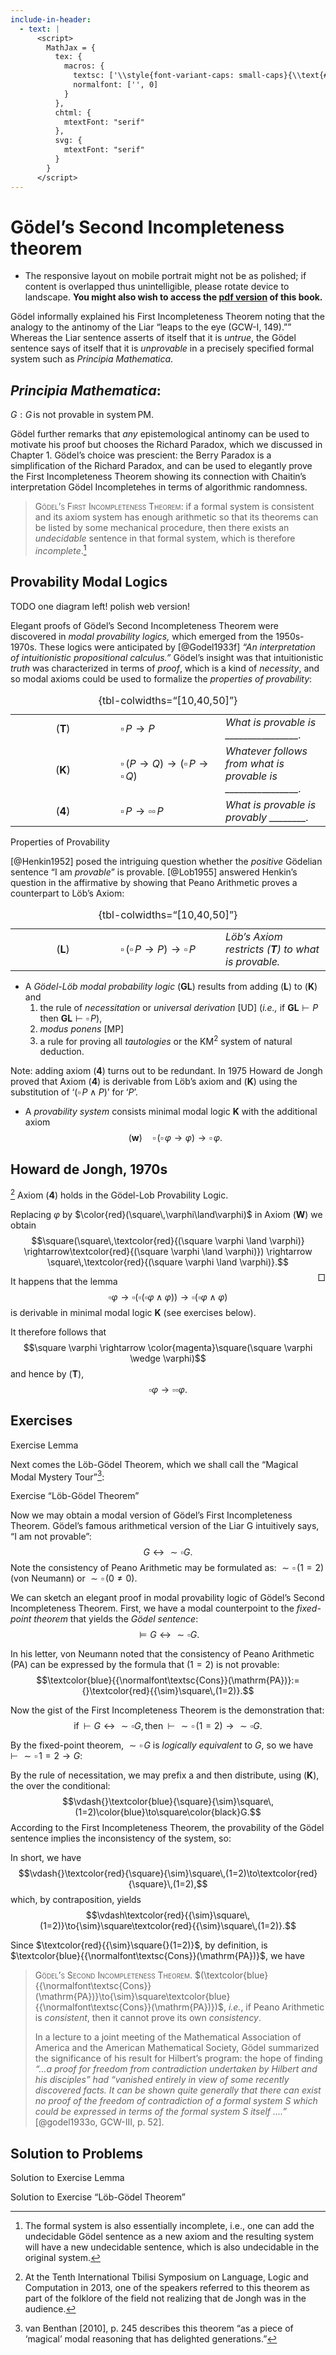 ```yaml
---
include-in-header:
  - text: |
      <script>
        MathJax = {
          tex: {
            macros: {
              textsc: ['\\style{font-variant-caps: small-caps}{\\text{#1}}\\,', 1],
              normalfont: ['', 0]
            }
          },
          chtml: {
            mtextFont: "serif"
          },
          svg: {
            mtextFont: "serif"
          }
        }
      </script>
---
```


\raggedbottom

# Gödel’s Second Incompleteness theorem

:::: {.content-visible when-format="html"}
::: {.wabullet .aside}
- The responsive layout on mobile portrait might not be as polished; if content is overlapped thus unintelligible, please rotate device to landscape. **You might also wish to access the [pdf version](/gb.pdf) of this book.**
:::
::::

Gödel informally explained his First Incompleteness Theorem noting that
the analogy to the antinomy of the Liar "leaps to the eye (GCW-I, 149).""
Whereas the Liar sentence asserts of itself that it is *untrue*, the
Gödel sentence says of itself that it is *unprovable* in a precisely
specified formal system such as *Principia Mathematica*.

:::: {.column-margin}
::: {.callout-warning}
## *Principia Mathematica*:

$G:G\,\text{is not provable in system}\,\mathrm{PM}.$
:::
::::

Gödel further remarks that *any* epistemological antinomy can be used to
motivate his proof but chooses the Richard Paradox, which we discussed
in Chapter 1. Gödel’s choice was prescient: the Berry Paradox is a
simplification of the Richard Paradox, and can be used to elegantly
prove the First Incompleteness Theorem showing its connection with
Chaitin’s interpretation Gödel Incompletehes in terms of algorithmic
randomness.

> [Gödel’s First Incompleteness Theorem]{.smallcaps}:
> if a formal system is consistent and its axiom system has enough
> arithmetic so that its theorems can be listed by some mechanical
> procedure, then there exists an *undecidable* sentence in that formal
> system, which is therefore *incomplete*.^[The formal system is also essentially incomplete, i.e., one can add the undecidable Gödel sentence as a new axiom and the resulting system will have a new undecidable sentence, which is also undecidable in the original system.]

## Provability Modal Logics

TODO one diagram left! polish web version!

::: {#fig-goedel-intriguing .column-margin fig-pos='H'}

\begin{dummyenv}
\nopagecolor
\definecolor{ourblue}{HTML}{0070C0}
\usetikzlibrary{positioning}
\begin{tikzpicture}
  \node (outer) [align=center] {
    $\square(P \to Q) \to (\square P \to \square Q)$ 
  };
  \node (show) [align=center, below=1mm of outer] {
    \textit{\st{Show Q}}
  };
  \node (outerbox) [color=ourblue, draw, minimum width=6cm, minimum height=4cm, align=center, below=.1mm of show] {};
  \node (innerbox1) [color=ourblue, draw, minimum width=2cm, minimum height=2cm, align=center, left=-25mm of outerbox] {};
  \node (innerbox2) [color=ourblue, draw, minimum width=2cm, minimum height=2cm, align=center, right=-25mm of outerbox] {};
  \node (inner1) [align=center, above=1mm of innerbox1] {
    \textit{\st{Show}} \( P \to Q \)
  };
  \node (inner2) [align=center, above=1mm of innerbox2] {
    \textit{\st{Show}} \( P \)
  };
\end{tikzpicture}
\end{dummyenv}

:::

Elegant proofs of Gödel’s Second Incompleteness Theorem were discovered
in *modal provability logics,* which emerged from the 1950s-1970s. These
logics were anticipated by [@Godel1933f] *"An interpretation of
intuitionistic propositional calculus."* Gödel’s insight was that
intuitionistic *truth* was characterized in terms of *proof*, which is a
kind of *necessity*, and so modal axioms could be used to formalize the
*properties of provability*:

::: {#tbl-goedel-properties-of-provability}

| | | |
|:-:|---|---|
| (**T**) | $\square\,P\to P$ | *What is provable is ________________.* |
| (**K**) | $\square\,(P\to Q)\to(\square\,P\to\square\,Q)$ | *Whatever follows from what is provable is ________________.* |
| (**4**) | $\square\,P\to\square\square\,P$ | *What is provable is provably ________.*

: {tbl-colwidths="[10,40,50]"}

Properties of Provability

:::

[@Henkin1952] posed the intriguing question whether the
*positive* Gödelian sentence “I am *provable*” is provable. [@Lob1955] answered Henkin’s question in the affirmative by showing that
Peano Arithmetic proves a counterpart to Löb’s Axiom:

| | | |
|:-:|---|---|
| (**L**) | $\square\,(\square\,P\to P)\to\square\,P$ | *Löb’s Axiom restricts (**T**) to what is provable.* |

: {tbl-colwidths="[10,40,50]"}

\let\labelitemito\labelitemi
\renewcommand\labelitemi{}
::: {.nobullet}
* A *Gödel-Löb modal probability logic* (**GL**) results from adding
  (**L**) to (**K**) and
  1.  the rule of *necessitation* or *universal derivation* \[UD\] (*i.e.,* if $\mathbf{GL}\vdash P$ then $\mathbf{GL}\vdash\square\,P$),
  2.  *modus ponens* \[MP\]
  3.  a rule for proving all *tautologies* or the KM<sup>2</sup> system of natural deduction.
:::
\renewcommand\labelitemi{\labelitemito}

Note: adding axiom (**4**) turns out to be redundant. In 1975 Howard de
Jongh proved that Axiom (**4**) is derivable from Löb’s axiom and
(**K**) using the substitution of '($\square\,P\land P$)' for '$P$'.

\let\labelitemito\labelitemi
\renewcommand\labelitemi{}
::: {.nobullet}
* A *provability system* consists minimal modal logic **K** with the additional axiom
  $$(\mathbf{w})\quad\square\,(\square\,\varphi\to\varphi)\to\square\,\varphi.$$
:::
\renewcommand\labelitemi{\labelitemito}

::: {#thm-goedel-de-jongh-1970}
## Howard de Jongh, 1970s 

[^dejongh]
Axiom (**4**) holds in the Gödel-Lob Provability Logic.
:::

[^dejongh]: At the Tenth International Tbilisi Symposium on Language, Logic and Computation in 2013, one of the speakers referred to this theorem as part of the folklore of the field not realizing that de Jongh was in the audience.

::: {.proof}
Replacing $\varphi$ by $\color{red}(\square\,\varphi\land\varphi)$ in Axiom (**W**) we obtain
$$\square(\square\,\textcolor{red}{(\square \varphi \land \varphi)} \rightarrow\textcolor{red}{(\square \varphi \land \varphi)}) \rightarrow \square\,\textcolor{red}{(\square \varphi \land \varphi)}.$$
<span class="content-visible" style="float: right;" when-format="html">$\Box$</span>
:::

It happens that the lemma 
$$\square \varphi \rightarrow \square(\square(\square \varphi \wedge \varphi)) \rightarrow \square(\square \varphi \wedge \varphi)$$
is derivable in minimal modal logic
**K** (see exercises below).

It therefore follows that
$$\square \varphi \rightarrow \color{magenta}\square(\square \varphi \wedge \varphi)$$
and hence by (**T**),
$$\square \varphi \rightarrow \square \square \varphi .$$

## Exercises

::: {#lst-montague-goedel-exercise-2024-problems-1 fig-pos='H'}

\begin{dummyenv}
\nopagecolor
\definecolor{ourblue}{HTML}{0070C0}
$\displaystyle
\begin{array}{rll}
1.&\text{\textit{\st{Show}}}\;\square\varphi\to\square(\varphi\to(\square(\square\varphi\land\varphi)\to(\square\varphi\land\varphi)))&\\
2.&\tikzmark{start1}\phantom{\text{\textit{\st{Show}}}\;}\square\varphi&\text{Assume (\rule{1cm}{0.15mm})}\\
3.&\phantom{\text{\textit{\st{Show}}}\;}\square(\square(\square\varphi\land\varphi)\to\square\varphi\land\varphi)\to\square(\square\varphi\land\varphi)&\text{Axiom (L)}\\
4.&\quad\text{\textit{\st{Show}}}\;\square(\varphi\to(\square(\square\varphi\land\varphi)\to(\square\varphi\land\varphi)))&\text{5, \rule{1cm}{0.15mm}}\\
5.&\quad\tikzmark{start2}\quad\text{\textit{\st{Show}}}\;\varphi\to(\square(\square\varphi\land\varphi)\to(\square\varphi\land\varphi))&\text{7, \rule{1cm}{0.15mm}}\\
6.&\quad\quad\tikzmark{start3}\phantom{\text{\textit{\st{Show}}}\;}\varphi&\text{Assume (\rule{1cm}{0.15mm})}\\
7.&\quad\quad\quad\text{\textit{\st{Show}}}\;\square(\square\varphi\land\varphi)\to\square\varphi\land\varphi&\text{11, \rule{1cm}{0.15mm}}\\
8.&\quad\quad\tikzmark{start4}\quad\phantom{\text{\textit{\st{Show}}}\;}\square(\square\varphi\land\varphi)&\text{Assume (\rule{1cm}{0.15mm})}\\
9.&\quad\quad\quad\phantom{\text{\textit{\st{Show}}}\;}\square\square\varphi\land\square\varphi&\text{distribution}\,\square\big/{\land}\\
10.&\quad\quad\quad\phantom{\text{\textit{\st{Show}}}\;}\square\varphi&\text{9, S}\\
11.&\quad\quad\quad\phantom{\text{\textit{\st{Show}}}\;}\square\varphi\land\varphi&\tikzmark{end4}\tikzmark{end3}\tikzmark{end2}\tikzmark{end1}\text{10, 6 ADJ}
\end{array}
$
\begin{tikzpicture}[remember picture,overlay]
  \coordinate (start1) at ([xshift=1ex,yshift=1.6ex]pic cs:start1);
  \coordinate (end1) at ([xshift=-1.5ex,yshift=-0.5ex]pic cs:end1);
  \node[inner sep=2pt,draw=ourblue,fit=(start1) (end1)] {};
  
  \foreach \i in {2,...,4} {
    \coordinate (start) at ([xshift=1ex,yshift=1.6ex]pic cs:start\i);
    \coordinate (e\i) at ([xshift=-1ex,yshift=-0.5ex]pic cs:end\i);
    \path let \p1 = (e\i), \p2 = (end1) in coordinate (end) at (\x2,\y1);
    \node[inner sep=2pt,draw=ourblue,fit=(start) (end)] {};
  }
\end{tikzpicture}
\end{dummyenv}

Exercise Lemma

:::

Next comes the Löb-Gödel Theorem, which we shall call the "Magical Modal
Mystery Tour"^[van Benthan [2010], p. 245 describes this theorem "as a piece of 'magical' modal reasoning that has delighted generations."]:

::: {#lst-montague-goedel-exercise-2024-problems-2 fig-pos='H'}

\begin{dummyenv}
\nopagecolor
\definecolor{ourblue}{HTML}{0070C0}
$\displaystyle
\begin{array}{rll}
1.&\vdash\square\,\varphi\to\varphi&\text{Assumption (\textbf{T})}\\
2.&\vdash\sigma\leftrightarrow(\square\sigma\to\varphi)&\text{G\"odel's Fixed-Point Theorem}\\
3.&\quad\text{\textit{\st{Show}}}\;\varphi&\text{20, \rule{1cm}{0.15mm}}\\
4.&\quad\tikzmark{start1}\quad\text{\textit{\st{Show}}}\;\square\sigma&\text{16, \rule{1cm}{0.15mm}}\\
5.&\quad\quad\tikzmark{start2}\quad\text{\textit{\st{Show}}}\;\square\sigma\to\varphi&\text{14, \rule{1cm}{0.15mm}}\\
6.&\quad\quad\quad\tikzmark{start3}\phantom{\text{\textit{\st{Show}}}\;}\square\sigma&\text{Assume (\rule{1cm}{0.15mm})}\\
7.&\quad\quad\quad\quad\text{\textit{\st{Show}}}\;\square\,[\sigma\leftrightarrow(\square\sigma\to\varphi)]&\text{8, \rule{1cm}{0.15mm}}\\
8.&\quad\quad\quad\quad\tikzmark{start4}\phantom{\text{\textit{\st{Show}}}\;}\sigma\leftrightarrow(\square\sigma\to\varphi)&\tikzmark{end4}\text{2, G\"odel's Fixed-Point Theorem}\\
9.&\quad\quad\quad\phantom{\text{\textit{\st{Show}}}\;}\square\sigma\to\square(\square\sigma\to\varphi)&\text{7, T81, IE, MD, S, Axiom (K), MP}\\
10.&\quad\quad\quad\phantom{\text{\textit{\st{Show}}}\;}\square(\square\sigma\to\varphi)&\text{9, 6, \rule{1cm}{0.15mm}}\\
11.&\quad\quad\quad\phantom{\text{\textit{\st{Show}}}\;}\square\square\sigma\to\square\varphi&\text{10, Axiom (\rule{1cm}{0.15mm}), MP}\\
12.&\quad\quad\quad\phantom{\text{\textit{\st{Show}}}\;}\square\sigma\to\square\square\sigma&\text{Axiom (\rule{1cm}{0.15mm})}\\
13.&\quad\quad\quad\phantom{\text{\textit{\st{Show}}}\;}\square\varphi&\tikzmark{end3}\text{12, 6 \rule{1cm}{0.15mm}, 11 \rule{1cm}{0.15mm}}\\
14.&\quad\quad\quad\phantom{\text{\textit{\st{Show}}}\;\square}\varphi&\text{13, (\rule{1cm}{0.15mm})}\\
15.&\quad\quad\quad\phantom{\text{\textit{\st{Show}}}\;}(\square\sigma\to\varphi)\to\sigma&\tikzmark{end2}\text{2, \rule{1cm}{0.15mm}}\\
16.&\quad\quad\quad\phantom{\text{\textit{\st{Show}}}\;}\sigma&\text{15, 5 \rule{1cm}{0.15mm}}\\
17.&\quad\quad\phantom{\text{\textit{\st{Show}}}\;}\sigma\to(\square\sigma\to\varphi)&\text{2, \rule{1cm}{0.15mm}}\\
18.&\quad\quad\phantom{\text{\textit{\st{Show}}}\;}\sigma&\text{4, (\rule{1cm}{0.15mm})}\\
19.&\quad\quad\phantom{\text{\textit{\st{Show}}}\;}\square\sigma\to\varphi&\tikzmark{end1}\text{17, 18 \rule{1cm}{0.15mm}}\\
20.&\quad\phantom{\text{\textit{\st{Show}}}\;}\varphi&\text{19, 4 \rule{1cm}{0.15mm}}
\end{array}
$
\begin{tikzpicture}[remember picture,overlay]
  \coordinate (start1) at ([xshift=1.2ex,yshift=1.6ex]pic cs:start1);
  \coordinate (end1) at ([xshift=-1.5ex,yshift=-0.5ex]pic cs:end1);
  \node[inner sep=2pt,draw=ourblue,fit=(start1) (end1)] {};
  
  \foreach \i in {2,...,4} {
    \coordinate (start) at ([xshift=1.2ex,yshift=1.6ex]pic cs:start\i);
    \coordinate (e\i) at ([xshift=-1ex,yshift=-0.5ex]pic cs:end\i);
    \path let \p1 = (e\i), \p2 = (end1) in coordinate (end) at (\x2,\y1);
    \node[inner sep=2pt,draw=ourblue,fit=(start) (end)] {};
  }
\end{tikzpicture}
\end{dummyenv}

Exercise "Löb-Gödel Theorem"

:::

Now we may obtain a modal version of Gödel’s First Incompleteness
Theorem. Gödel’s famous arithmetical version of the Liar G intuitively
says, "I am not provable":
$$G\leftrightarrow{}{\sim}\square G.$$
Note the consistency of Peano Arithmetic may be formulated as: ${\sim}\square\,(1=2)$
(von Neumann) or ${\sim}\square\,(0\neq 0)$.

We can sketch an elegant proof in modal provability logic of Gödel’s
Second Incompleteness Theorem. First, we have a modal counterpoint to
the *fixed-point theorem* that yields the *Gödel sentence*:
$$\vDash G\leftrightarrow{}{\sim}\square G.$$

In his letter, von Neumann noted that the consistency of Peano Arithmetic
(PA) can be expressed by the formula that $(1 = 2)$ is not provable:
$$\textcolor{blue}{{\normalfont\textsc{Cons}}(\mathrm{PA})}:={}\textcolor{red}{{\sim}\square\,(1=2)}.$$

Now the gist of the First Incompleteness Theorem is the demonstration
that:
$$\text{if}\,\vdash G\leftrightarrow{}{\sim}\square G,\,\text{then}\,\vdash{}{\sim}\square\,(1=2)\to{}{\sim}\square G.$$

By the fixed-point theorem, ${\sim}\square\,G$ is *logically equivalent* to $G$, so we
have $\vdash{}{\sim}\square\,1 = 2 \to G$:

::: {#fig-goedel-2024-fixed-point-equivalent fig-pos='H'}

\begin{dummyenv}
\nopagecolor
\definecolor{ourred}{HTML}{FE0F0F}
\definecolor{ourblue}{HTML}{7D7DFE}
% https://q.uiver.app/#q=WzAsMyxbMCwwLCJ7XFxzaW19XFxzcXVhcmVcXCwxPTIiXSxbMSwwLCJ7XFxzaW19XFxzcXVhcmVcXCxHIl0sWzEsMSwiRyJdLFswLDEsIiIsMCx7ImNvbG91ciI6WzI0MCw2MCw2MF19XSxbMSwyLCJcXHF1YWRcXHF1YWRcXHRleHR7XFx0ZXh0aXR7XFxjb2xvcntibGFja31maXhlZC1wb2ludCB0aGVvcmVtfX0iLDAseyJjb2xvdXIiOlswLDYwLDYwXSwic3R5bGUiOnsidGFpbCI6eyJuYW1lIjoiYXJyb3doZWFkIn19fSxbMCw2MCw2MCwxXV0sWzAsMiwiIiwyLHsiY29sb3VyIjpbMjQwLDYwLDYwXX1dXQ==
\begin{tikzcd}[ampersand replacement=\&,column sep=large,row sep=2.25em]
	{{\sim}\square\,1=2} \& {{\sim}\square\,G} \\
	\& G
	\arrow[color={rgb,255:red,92;green,92;blue,214}, from=1-1, to=1-2]
	\arrow["{\quad\quad\text{\textit{\color{black}fixed-point theorem}}}", color={rgb,255:red,214;green,92;blue,92}, tail reversed, from=1-2, to=2-2]
	\arrow[color={rgb,255:red,92;green,92;blue,214}, from=1-1, to=2-2]
\end{tikzcd}
\end{dummyenv}

:::

By the rule of necessitation, we may prefix a and then distribute, using
(**K**), the over the conditional:
$$\vdash{}\textcolor{blue}{\square}{\sim}\square\,(1=2)\color{blue}\to\square\color{black}G.$$
According to the First Incompleteness Theorem, the provability of the
Gödel sentence implies the inconsistency of the system, so:

::: {#fig-goedel-2024-first-incompleteness fig-pos='H'}

\begin{dummyenv}
\nopagecolor
\definecolor{ourred}{HTML}{FE0F0F}
\definecolor{ourblue}{HTML}{7D7DFE}
% https://q.uiver.app/#q=WzAsMyxbMCwwLCJcXHNxdWFyZXtcXHNpbX1cXHNxdWFyZVxcLDE9MiJdLFsxLDAsIntcXHRleHRjb2xvcntibHVlfVxcc3F1YXJlfVxcLEciXSxbMSwxLCJ7XFx0ZXh0Y29sb3J7cmVkfVxcc3F1YXJlfVxcLDE9MiJdLFswLDEsIiIsMCx7ImNvbG91ciI6WzI0MCw2MCw2MF19XSxbMSwyLCJcXHF1YWRcXHF1YWRcXHRleHR7XFx0ZXh0aXR7XFxjb2xvcntibGFja31GaXJzdCBJbmNvbXBsZXRlbmVzcyBUaGVvcmVtfX0iLDAseyJjb2xvdXIiOlswLDYwLDYwXX0sWzAsNjAsNjAsMV1dLFswLDIsIiIsMix7ImNvbG91ciI6WzI0MCw2MCw2MF19XV0=
\begin{tikzcd}[ampersand replacement=\&,column sep=large,row sep=2.25em]
	{\square{\sim}\square\,1=2} \& {{\textcolor{blue}\square}\,G} \\
	\& {{\textcolor{red}\square}\,1=2}
	\arrow[color={rgb,255:red,92;green,92;blue,214}, from=1-1, to=1-2]
	\arrow["{\quad\quad\text{\textit{\color{black}First Incompleteness Theorem}}}", color={rgb,255:red,214;green,92;blue,92}, from=1-2, to=2-2]
	\arrow[color={rgb,255:red,92;green,92;blue,214}, from=1-1, to=2-2]
\end{tikzcd}
\end{dummyenv}

:::

In short, we have
$$\vdash{}\textcolor{red}{\square}{\sim}\square\,(1=2)\to\textcolor{red}{\square}\,(1=2),$$
which, by contraposition, yields
$$\vdash\textcolor{red}{{\sim}\square\,(1=2)}\to{\sim}\square\textcolor{red}{{\sim}\square\,(1=2)}.$$

Since $\textcolor{red}{{\sim}\square{}(1=2)}$, by definition, is $\textcolor{blue}{{\normalfont\textsc{Cons}}(\mathrm{PA})}$, we have

> [Gödel’s Second Incompleteness Theorem.]{.smallcaps}
> $(\textcolor{blue}{{\normalfont\textsc{Cons}}(\mathrm{PA})}\to{\sim}\square\textcolor{blue}{{\normalfont\textsc{Cons}}(\mathrm{PA})})$, *i.e.*, if Peano Arithmetic
> is *consistent*, then it cannot prove its own *consistency*.
>
> In a lecture to a joint meeting of the Mathematical Association of
> America and the American Mathematical Society, Gödel summarized the
> significance of his result for Hilbert’s program: the hope of finding
> *"…a proof for freedom from contradiction undertaken by Hilbert and
> his disciples" had "vanished entirely in view of some recently
> discovered facts. It can be shown quite generally that there can exist
> no proof of the freedom of contradiction of a formal system S which
> could be expressed in terms of the formal system S itself …."*
> [@godel1933o, GCW-III, p. 52].

## Solution to Problems

::: {#lst-montague-goedel-2024-solution-to-problems-1 fig-pos='H'}

\begin{dummyenv}
\nopagecolor
\definecolor{ourblue}{HTML}{0070C0}
$\displaystyle
\begin{array}{rll}
1.&\text{\textit{\st{Show}}}\;\square\varphi\to\square(\varphi\to(\square(\square\varphi\land\varphi)\to(\square\varphi\land\varphi)))&\text{3, CD}\\
2.&\tikzmark{start1}\phantom{\text{\textit{\st{Show}}}\;}\square\varphi&\text{Assume (CD)}\\
3.&\phantom{\text{\textit{\st{Show}}}\;}\square(\square(\square\varphi\land\varphi)\to\square\varphi\land\varphi)\to\square(\square\varphi\land\varphi)&\text{Axiom (L)}\\
4.&\quad\text{\textit{\st{Show}}}\;\square(\varphi\to(\square(\square\varphi\land\varphi)\to(\square\varphi\land\varphi)))&\text{5, ND}\\
5.&\quad\tikzmark{start2}\quad\text{\textit{\st{Show}}}\;\varphi\to(\square(\square\varphi\land\varphi)\to(\square\varphi\land\varphi))&\text{7, CD}\\
6.&\quad\quad\tikzmark{start3}\phantom{\text{\textit{\st{Show}}}\;}\varphi&\text{Assume (CD)}\\
7.&\quad\quad\quad\text{\textit{\st{Show}}}\;\square(\square\varphi\land\varphi)\to\square\varphi\land\varphi&\text{11, CD}\\
8.&\quad\quad\tikzmark{start4}\quad\phantom{\text{\textit{\st{Show}}}\;}\square(\square\varphi\land\varphi)&\text{Assume (CD)}\\
9.&\quad\quad\quad\phantom{\text{\textit{\st{Show}}}\;}\square\square\varphi\land\square\varphi&\text{8, (\textbf{K}), MP}\\
10.&\quad\quad\quad\phantom{\text{\textit{\st{Show}}}\;}\square\varphi&\text{9, S}\\
11.&\quad\quad\quad\phantom{\text{\textit{\st{Show}}}\;}\square\varphi\land\varphi&\tikzmark{end4}\tikzmark{end3}\tikzmark{end2}\tikzmark{end1}\text{10, 6 ADJ}
\end{array}
$
\begin{tikzpicture}[remember picture,overlay]
  \coordinate (start1) at ([xshift=1ex,yshift=1.6ex]pic cs:start1);
  \coordinate (end1) at ([xshift=-1.5ex,yshift=-0.5ex]pic cs:end1);
  \node[inner sep=2pt,draw=ourblue,fit=(start1) (end1)] {};
  
  \foreach \i in {2,...,4} {
    \coordinate (start) at ([xshift=1ex,yshift=1.6ex]pic cs:start\i);
    \coordinate (e\i) at ([xshift=-1ex,yshift=-0.5ex]pic cs:end\i);
    \path let \p1 = (e\i), \p2 = (end1) in coordinate (end) at (\x2,\y1);
    \node[inner sep=2pt,draw=ourblue,fit=(start) (end)] {};
  }
\end{tikzpicture}
\end{dummyenv}

Solution to Exercise Lemma

:::

::: {#lst-montague-goedel-2024-solution-to-problems-2 fig-pos='H'}

\begin{dummyenv}
\nopagecolor
\definecolor{ourblue}{HTML}{0070C0}
$\displaystyle
\begin{array}{rll}
1.&\vdash\square\,\varphi\to\varphi&\text{Assumption (\textbf{T})}\\
2.&\vdash\sigma\leftrightarrow(\square\sigma\to\varphi)&\text{G\"odel's Fixed-Point Theorem}\\
3.&\quad\text{\textit{\st{Show}}}\;\varphi&\text{20, DD}\\
4.&\quad\tikzmark{start1}\quad\text{\textit{\st{Show}}}\;\square\sigma&\text{16, ND}\\
5.&\quad\quad\tikzmark{start2}\quad\text{\textit{\st{Show}}}\;\square\sigma\to\varphi&\text{14, CD}\\
6.&\quad\quad\quad\tikzmark{start3}\phantom{\text{\textit{\st{Show}}}\;}\square\sigma&\text{Assume (CD)}\\
7.&\quad\quad\quad\quad\text{\textit{\st{Show}}}\;\square\,[\sigma\leftrightarrow(\square\sigma\to\varphi)]&\text{8, ND}\\
8.&\quad\quad\quad\quad\tikzmark{start4}\phantom{\text{\textit{\st{Show}}}\;}\sigma\leftrightarrow(\square\sigma\to\varphi)&\tikzmark{end4}\text{2, G\"odel's Fixed-Point Theorem}\\
9.&\quad\quad\quad\phantom{\text{\textit{\st{Show}}}\;}\square\sigma\to\square(\square\sigma\to\varphi)&\text{7, T81, IE, MD, S, Axiom (K), MP}\\
10.&\quad\quad\quad\phantom{\text{\textit{\st{Show}}}\;}\square(\square\sigma\to\varphi)&\text{9, 6, MP}\\
11.&\quad\quad\quad\phantom{\text{\textit{\st{Show}}}\;}\square\square\sigma\to\square\varphi&\text{10, Axiom (\textbf{K}), MP}\\
12.&\quad\quad\quad\phantom{\text{\textit{\st{Show}}}\;}\square\sigma\to\square\square\sigma&\text{Axiom (\textbf{4})}\\
13.&\quad\quad\quad\phantom{\text{\textit{\st{Show}}}\;}\square\varphi&\tikzmark{end3}\text{12, 6 MP, 11 MP}\\
14.&\quad\quad\quad\phantom{\text{\textit{\st{Show}}}\;\square}\varphi&\text{13, (\textbf{T})}\\
15.&\quad\quad\quad\phantom{\text{\textit{\st{Show}}}\;}(\square\sigma\to\varphi)\to\sigma&\tikzmark{end2}\text{2, BC}\\
16.&\quad\quad\quad\phantom{\text{\textit{\st{Show}}}\;}\sigma&\text{15, 5 MP}\\
17.&\quad\quad\phantom{\text{\textit{\st{Show}}}\;}\sigma\to(\square\sigma\to\varphi)&\text{2, BC}\\
18.&\quad\quad\phantom{\text{\textit{\st{Show}}}\;}\sigma&\text{4, (\textbf{T})}\\
19.&\quad\quad\phantom{\text{\textit{\st{Show}}}\;}\square\sigma\to\varphi&\tikzmark{end1}\text{17, 18 MP}\\
20.&\quad\phantom{\text{\textit{\st{Show}}}\;}\varphi&\text{19, 4 MP}
\end{array}
$
\begin{tikzpicture}[remember picture,overlay]
  \coordinate (start1) at ([xshift=1.2ex,yshift=1.6ex]pic cs:start1);
  \coordinate (end1) at ([xshift=-1.5ex,yshift=-0.5ex]pic cs:end1);
  \node[inner sep=2pt,draw=ourblue,fit=(start1) (end1)] {};
  
  \foreach \i in {2,...,4} {
    \coordinate (start) at ([xshift=1.2ex,yshift=1.6ex]pic cs:start\i);
    \coordinate (e\i) at ([xshift=-1ex,yshift=-0.5ex]pic cs:end\i);
    \path let \p1 = (e\i), \p2 = (end1) in coordinate (end) at (\x2,\y1);
    \node[inner sep=2pt,draw=ourblue,fit=(start) (end)] {};
  }
\end{tikzpicture}
\end{dummyenv}

Solution to Exercise "Löb-Gödel Theorem"

:::






















